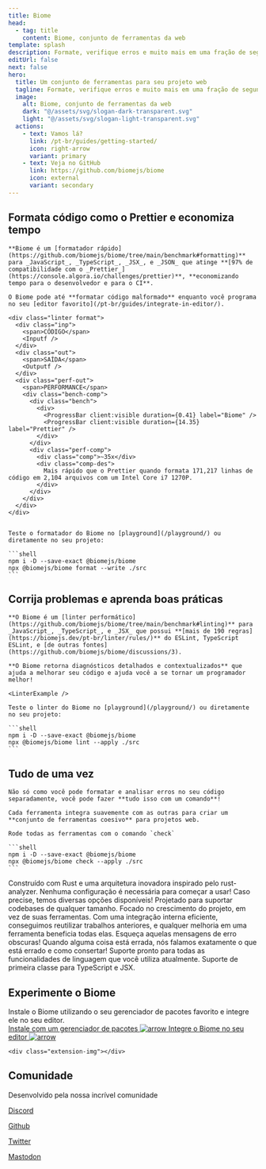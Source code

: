 ```yaml
---
title: Biome
head:
  - tag: title
    content: Biome, conjunto de ferramentas da web
template: splash
description: Formate, verifique erros e muito mais em uma fração de segundo.
editUrl: false
next: false
hero:
  title: Um conjunto de ferramentas para seu projeto web
  tagline: Formate, verifique erros e muito mais em uma fração de segundo.
  image:
    alt: Biome, conjunto de ferramentas da web
    dark: "@/assets/svg/slogan-dark-transparent.svg"
    light: "@/assets/svg/slogan-light-transparent.svg"
  actions:
    - text: Vamos lá?
      link: /pt-br/guides/getting-started/
      icon: right-arrow
      variant: primary
    - text: Veja no GitHub
      link: https://github.com/biomejs/biome
      icon: external
      variant: secondary
---
```




<div class="gradient"></div>
<div class="grid"></div>


<div class="hero-code">
    <h2 class="head">Formata código como o Prettier e economiza tempo</h2>

    **Biome é um [formatador rápido](https://github.com/biomejs/biome/tree/main/benchmark#formatting)** para _JavaScript_, _TypeScript_, _JSX_, e _JSON_ que atinge **[97% de compatibilidade com o _Prettier_](https://console.algora.io/challenges/prettier)**, **economizando tempo para o desenvolvedor e para o CI**.

    O Biome pode até **formatar código malformado** enquanto você programa no seu [editor favorito](/pt-br/guides/integrate-in-editor/).

    <div class="linter format">
      <div class="inp">
        <span>CÓDIGO</span>
        <Inputf />
      </div>
      <div class="out">
        <span>SAÍDA</span>
        <Outputf />
      </div>
      <div class="perf-out">
        <span>PERFORMANCE</span>
        <div class="bench-comp">
          <div class="bench">
            <div>
              <ProgressBar client:visible duration={0.41} label="Biome" />
              <ProgressBar client:visible duration={14.35} label="Prettier" />
            </div>
          </div>
          <div class="perf-comp">
            <div class="comp">~35x</div>
            <div class="comp-des">
              Mais rápido que o Prettier quando formata 171,217 linhas de código em 2,104 arquivos com um Intel Core i7 1270P.
            </div>
          </div>
        </div>
      </div>
    </div>


    Teste o formatador do Biome no [playground](/playground/) ou diretamente no seu projeto:

    ```shell
    npm i -D --save-exact @biomejs/biome
    npx @biomejs/biome format --write ./src
    ```
</div>


<div class="hero-code">
    <h2 class="head">Corrija problemas e aprenda boas práticas</h2>

    **O Biome é um [linter performático](https://github.com/biomejs/biome/tree/main/benchmark#linting)** para _JavaScript_, _TypeScript_, e _JSX_ que possui **[mais de 190 regras](https://biomejs.dev/pt-br/linter/rules/)** do ESLint, TypeScript ESLint, e [de outras fontes](https://github.com/biomejs/biome/discussions/3).

    **O Biome retorna diagnósticos detalhados e contextualizados** que ajuda a melhorar seu código e ajuda você a se tornar um programador melhor!

    <LinterExample />

    Teste o linter do Biome no [playground](/playground/) ou diretamente no seu projeto:

    ```shell
    npm i -D --save-exact @biomejs/biome
    npx @biomejs/biome lint --apply ./src
    ```

</div>


<div class="hero-code">
    <h2 class="head">Tudo de uma vez</h2>

    Não só como você pode formatar e analisar erros no seu código separadamente, você pode fazer **tudo isso com um comando**!

    Cada ferramenta integra suavemente com as outras para criar um **conjunto de ferramentas coesivo** para projetos web.

    Rode todas as ferramentas com o comando `check`

    ```shell
    npm i -D --save-exact @biomejs/biome
    npx @biomejs/biome check --apply ./src
    ```

</div>



<div class="card-cnt">

<CardGrid>
    <Card title="Rápido" icon="rocket">
      Construído com Rust e uma arquitetura inovadora inspirado pelo rust-analyzer.
    </Card>
    <Card title="Simples" icon="pencil">
      Nenhuma configuração é necessária para começar a usar! Caso precise, temos
      diversas opções disponíveis!
    </Card>
    <Card title="Escalável" icon="random">
      Projetado para suportar codebases de qualquer tamanho. Focado no crescimento
      do projeto, em vez de suas ferramentas.
    </Card>
    <Card title="Otimizado" icon="setting">
      Com uma integração interna eficiente, conseguimos reutilizar trabalhos
      anteriores, e qualquer melhoria em uma ferramenta beneficia todas elas.
    </Card>
    <Card title="Prático e informativo" icon="information">
      Esqueça aquelas mensagens de erro obscuras! Quando alguma coisa está errada,
      nós falamos exatamente o que está errado e como consertar!
    </Card>
    <Card title="Pacote completo" icon="add-document">
      Suporte pronto para todas as funcionalidades de linguagem que você utiliza
      atualmente. Suporte de primeira classe para TypeScript e JSX.
    </Card>
  </CardGrid>
</div>
<div class="installation-body">
  <div class="installation">
    <div class="installation-left">
      <h2 class="head">Experimente o Biome</h2>
      <div class="installation-description">
        Instale o Biome utilizando o seu gerenciador de pacotes favorito e integre ele no seu editor.
      </div>
      <a class="installation-biome" href="/pt-br/guides/getting-started/#instalação">
        Instale com um gerenciador de pacotes
        <Image src={arrow} alt="arrow" />
      </a>
      <a
        href="/pt-br/guides/integrate-in-editor/"
        class="installation-extension"
      >
        Integre o Biome no seu editor
        <Image src={arrow} alt="arrow" />
      </a>
    </div>

    <div class="extension-img"></div>

  </div>
</div>

<div class="community">
  <div class="community-grid"></div>
  <h2 class="head">Comunidade</h2>
  <div class="community-connect">
    <div class="community-description">
      Desenvolvido pela nossa incrível comunidade
    </div>
    <div class="community-links">
      <a href="https://discord.gg/BypW39g6Yc" class="discord">
        <Icon name="discord" />
        <p>Discord</p>
      </a>
      <a href="https://github.com/biomejs/biome" class="github">
        <Icon name="github" />
        <p>Github</p>
      </a>
      <a href="https://twitter.com/biomejs" class="x">
        <Icon name="x.com" />
        <p>Twitter</p>
      </a>
      <a href="https://fosstodon.org/@biomejs" class="mastodon">
        <Icon name="mastodon" />
        <p>Mastodon</p>
      </a>
    </div>
  </div>
  <div class="connect">
    <Community />
  </div>
</div>

<Sponsors title="Patrocinadores" />

<Netlify />
